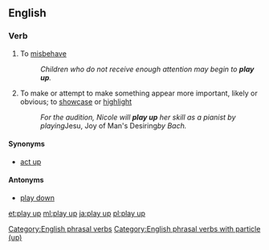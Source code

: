 ==English==

===Verb===
{{head|en|verb|head=[[play]] [[up]]}}

# {{label|en|British|idiomatic}} To [[misbehave]]
#: ''Children who do not receive enough attention may begin to '''play up'''.''
# {{label|en|idiomatic}} To make or attempt to make something appear more important, likely or obvious; to [[showcase]] or [[highlight]]
#: ''For the audition, Nicole will '''play up''' her skill as a pianist by playing ''Jesu, Joy of Man's Desiring'' by Bach.''

====Synonyms====
* {{sense|to misbehave}} [[act up]]

====Antonyms====
* [[play down]]

[[Category:English phrasal verbs]]
[[Category:English phrasal verbs with particle (up)]]

[[et:play up]]
[[ml:play up]]
[[ja:play up]]
[[pl:play up]]